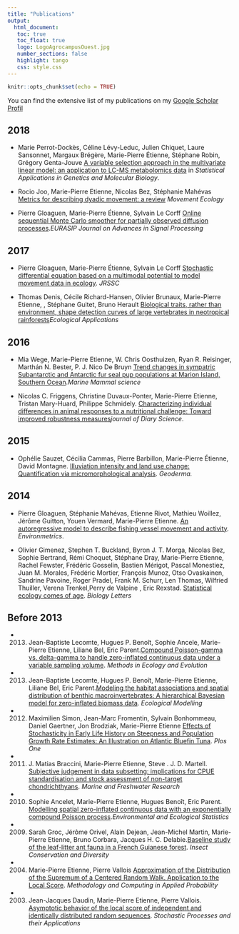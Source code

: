 ```yaml
---
title: "Publications"
output: 
  html_document:
   toc: true
   toc_float: true
   logo: LogoAgrocampusOuest.jpg
   number_sections: false
   highlight: tango
   css: style.css
---
```


```r
knitr::opts_chunk$set(echo = TRUE)
```




You can find the extensive list of my publications on my [Google Scholar Profil](https://scholar.google.fr/citations?user=oGxlGTwAAAAJ&hl=en)

## 2018  

- Marie Perrot-Dockès, Céline Lévy-Leduc, Julien Chiquet, Laure Sansonnet, Margaux Brégère, Marie-Pierre Étienne,  Stéphane Robin, Grégory Genta-Jouve  [A variable selection approach in the multivariate
linear model: an application to LC-MS
metabolomics data](MesPapiers/2018_Perrot+StatAppliInGenetics.pdf) in *Statistical Applications in Genetics and Molecular Biology*.

- Rocio Joo, Marie-Pierre Etienne, Nicolas Bez,  Stéphanie Mahévas  
[Metrics for describing dyadic movement: a review](MesPapiers/2018_Joo+MovemenetEcology.pdf) *Movement Ecology*

- Pierre Gloaguen, Marie-Pierre Étienne, Sylvain Le Corff [Online sequential Monte Carlo smoother for partially observed diffusion processes](MesPapiers/2018_Gloaguen+EURA]SIP.pdf).*EURASIP Journal on Advances in Signal Processing*

## 2017

- Pierre Gloaguen, Marie-Pierre Étienne, Sylvain Le Corff [Stochastic differential equation based on a multimodal potential to model movement data in ecology](MesPapiers/2017_Gloaguen+JRSSC.pdf). *JRSSC*

- Thomas Denis, Cécile Richard-Hansen, Olivier Brunaux, Marie-Pierre Etienne, , Stéphane Guitet, Bruno Herault [Biological traits, rather than environment, shape detection curves of large vertebrates in neotropical rainforests]()*Ecological Applications*

## 2016

- Mia Wege, Marie-Pierre Etienne,  W. Chris Oosthuizen, Ryan R. Reisinger, Marthán N. Bester, P. J. Nico De Bruyn [Trend changes in sympatric Subantarctic and Antarctic fur seal pup populations at Marion Island, Southern Ocean](MesPapiers/2016_Wege+MarineMammalScience.pdf).*Marine Mammal science*

- Nicolas C. Friggens, Christine Duvaux-Ponter, Marie-Pierre Etienne, Tristan Mary-Huard, Philippe Schmidely.  [Characterizing individual differences in animal responses to a nutritional challenge: Toward improved robustness measures](MesPapiers/2016_Friggens+JDS.pdf)*journal of Diary Science*.

## 2015

- Ophélie Sauzet, Cécilia Cammas, Pierre Barbillon, Marie-Pierre Étienne, David Montagne. [Illuviation intensity and land use change: Quantification via micromorphological analysis](MesPapiers/2015_Sauzet+Geoderma.pdf). *Geoderma.*

## 2014

- Pierre Gloaguen, Stéphanie Mahévas, Etienne Rivot, Mathieu Woillez, Jérôme Guitton, Youen Vermard, Marie-Pierre Etienne. [An autoregressive model to describe fishing vessel movement and activity](MesPapiers/2014_Gloaguen+Environmetrics.pdf). *Environmetrics*.

- Olivier Gimenez, Stephen T. Buckland, Byron J. T. Morga, Nicolas Bez, Sophie Bertrand, Rémi Choquet, Stéphane Dray, Marie-Pierre Etienne, Rachel Fewster, Frédéric Gosselin, Bastien Mérigot, Pascal Monestiez,  Juan M. Morales, Frédéric Mortier, François Munoz, Otso Ovaskainen,
Sandrine Pavoine, Roger Pradel, Frank M. Schurr, Len Thomas, Wilfried Thuiller, Verena Trenkel,Perry de Valpine , Eric Rexstad. [Statistical ecology comes of age](MesPapiers/2014_Gimenez+BiologyLetters.pdf). *Biology Letters*



## Before 2013

- 2013. Jean-Baptiste Lecomte, Hugues P. Benoît, Sophie Ancele,  Marie-Pierre Etienne, Liliane Bel, Eric Parent.[Compound Poisson-gamma vs. delta-gamma to handle zero-inflated continuous data under a variable sampling volume](2013_Lecomte+Methods_in_Ecology_and_Evolution.pdf). *Methods in Ecology and Evolution*

- 2013. Jean-Baptiste Lecomte, Hugues P. Benoît, Marie-Pierre Etienne, Liliane  Bel, Eric Parent.[Modeling the habitat associations and spatial distribution of benthic
macroinvertebrates: A hierarchical Bayesian model for zero-inflated
biomass data](MesPapiers/2013_Lecomte+EcologicalModelling.pdf). *Ecological Modelling*

- 2012. Maximilien Simon, Jean-Marc Fromentin, Sylvain Bonhommeau, Daniel Gaertner, Jon Brodziak, Marie-Pierre Etienne [Effects of Stochasticity in Early Life History on Steepness and Population Growth Rate Estimates: An Illustration on Atlantic Bluefin Tuna](MesPapiers/2012_Simon+PlosOne.pdf). *Plos One*

- 2011. J. Matias Braccini, Marie-Pierre Etienne,  Steve . J. D. Martell. [Subjective judgement in data subsetting: implications for CPUE standardisation and stock assessment of non-target chondrichthyans](MesPapiers/2011_Braccini+Marine_and_Freshwater_Research.pdf). *Marine and Freshwater Research*


- 2010. Sophie Ancelet, Marie-Pierre Etienne, Hugues Benoît, Eric Parent. [Modelling spatial zero-inflated continuous data with an exponentially compound Poisson process](MesPapiers/2010_Ancelet+ESS.pdf).*Environmental and Ecological Statistics*

- 2009. Sarah Groc, Jérôme Orivel, Alain Dejean, Jean-Michel Martin, Marie-Pierre Etienne, Bruno Corbara, Jacques H. C. Delabie.[Baseline study of the leaf-litter ant fauna in a French Guianese forest](MesPapiers/2009_Groc+icad.pdf). *Insect Conservation and Diversity*

- 2004. Marie-Pierre Etienne, Pierre Vallois [Approximation of the Distribution of the Supremum of a Centered Random Walk. Application to the Local Score](MesPapiers/2004_Etienne+MCAP.pdf). *Methodology and Computing in Applied Probability*

- 2003. Jean-Jacques Daudin, Marie-Pierre Etienne, Pierre Vallois. [Asymptotic behavior of the local score of independent and identically distributed random sequences](MesPapiers/2003_Daudin+SPA.pdf). *Stochastic Processes and their Applications*
